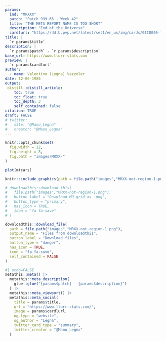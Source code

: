 ```yaml
---
params:
  ind: "MRXXX"
  patch: "Patch 999.66 - Week 42"
  title: "THE META REPORT NAME IS TOO SHORT"
  description: "End of the Universe"
  cardlurl: "https://dd.b.pvp.net/latest/set1/en_us/img/cards/01IO005-full.png"
title: | 
  `r params$title`
description: |
  `r params$patch` - `r params$description`
base_url: https://www.llorr-stats.com
preview: |
  `r params$cardlurl`
author:
  - name: Valentino (Legna) Vazzoler
date: 12-06-1986
output:
 distill::distill_article:
    toc: true
    toc_float: true
    toc_depth: 3
    self_contained: false
citation: TRUE
draft: FALSE
# twitter:
#   site: "@Maou_Legna"
#   creator: "@Maou_Legna"
---
```


```r
knitr::opts_chunk$set(
  fig.width = 12,
  fig.height = 8,
  fig.path = "images/MRXX-"
)
```

```r
plot(mtcars)
```

```r
knitr::include_graphics(path = file.path("images","MRXX-not-region-1.png") )
```

```r
# downloadthis::download_this(
#   file.path("images","MRXX-not-region-1.png"),
#   button_label = "Download MU grid as .png",
#   button_type = "primary",
#   has_icon = TRUE,
#   icon = "fa fa-save"
# )

downloadthis::download_file(
  path = file.path("images","MRXX-not-region-1.png"),
  output_name = "Files from downloadthis",
  button_label = "Download files",
  button_type = "danger",
  has_icon = TRUE,
  icon = "fa fa-save",
  self_contained = FALSE
)
```

```r
#| echo=FALSE
metathis::meta() |>
  metathis::meta_description(
    glue::glue("{params$patch} - {params$description}")
  ) |> 
  metathis::meta_viewport() |> 
  metathis::meta_social(
    title = params$title,
    url = "https://www.llorr-stats.com/",
    image = params$cardlurl,
    og_type = "website",
    og_author = "Legna",
    twitter_card_type = "summary",
    twitter_creator = "@Maou_Legna"
  )
```
